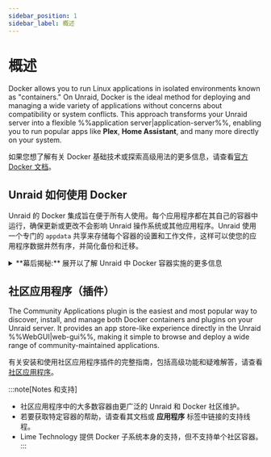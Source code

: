 ```yaml
---
sidebar_position: 1
sidebar_label: 概述
---
```



# 概述

Docker allows you to run Linux applications in isolated environments known as "containers." On Unraid, Docker is the ideal method for deploying and managing a wide variety of applications without concerns about compatibility or system conflicts. This approach transforms your Unraid server into a flexible %%application server|application-server%%, enabling you to run popular apps like **Plex**, **Home Assistant**, and many more directly on your system.

如果您想了解有关 Docker 基础技术或探索高级用法的更多信息，请查看[官方 Docker 文档](https://docs.docker.com/)。

## Unraid 如何使用 Docker

Unraid 的 Docker 集成旨在便于所有人使用。每个应用程序都在其自己的容器中运行，确保更新或更改不会影响 Unraid 操作系统或其他应用程序。Unraid 使用一个专门的 `appdata` 共享来存储每个容器的设置和工作文件，这样可以使您的应用程序数据井然有序，并简化备份和迁移。

<details>
  <summary>**幕后揭秘:** 展开以了解 Unraid 中 Docker 容器实施的更多信息</summary>

  Unraid 使用 Docker 来创建独立的环境以运行基于 Linux 的应用程序。每个 Docker 容器独立于 Unraid 操作系统和其他容器运行，从而增强了稳定性和兼容性。

  <h4>实现详情</h4>

  - **Storage:** All the data and programs for each container are stored in a single %%virtual disk image|virtual-disk-images%% file called `docker.img`. By default, this file is found in the `system` %%user share|user-share%%, which usually utilizes the %%cache pool|cache-pool%% for better speed.
  - **文件系统:** `docker.img` 文件使用 %%BTRFS|btrfs%% 文件系统，并由 Unraid 内部挂载。如需更多关于文件系统的信息，请参见 [文件系统](../manage-storage/file-systems.mdx)。
  - **配置:** 当您设置一个容器时，Unraid 会将您的配置保存为一个闪存驱动器上的 %%VM XML 模板|vm-xml-templates%%。这样可以轻松地用您偏好的设置重新安装或恢复容器。
  - **模板**：许多热门容器都附带现成的模板，使初始设置不那么复杂。
  - **Performance:** It’s a good idea to store `docker.img` on the %%cache pool|cache-pool%% (if you have one) for the best performance.
  - **限制:** Unraid 原生不支持 Docker Compose。对于更复杂的设置，请查看 [官方 Docker Compose 文档](https://docs.docker.com/compose/)。

  :::提示
  大多数用户无需直接与 `docker.img` 文件交互。但是，了解其作用有助于故障排除或理解日志消息。
  :::
</details>

## 社区应用程序（插件）

The Community Applications plugin is the easiest and most popular way to discover, install, and manage both Docker containers and plugins on your Unraid server. It provides an app store-like experience directly in the Unraid %%WebGUI|web-gui%%, making it simple to browse and deploy a wide range of community-maintained applications.

有关安装和使用社区应用程序插件的完整指南，包括高级功能和疑难解答，请查看[社区应用程序](./community-applications.mdx)。

:::note[Notes 和支持]

- 社区应用程序中的大多数容器由更广泛的 Unraid 和 Docker 社区维护。
- 若要获取特定容器的帮助，请查看其文档或 **应用程序** 标签中链接的支持线程。
- Lime Technology 提供 Docker 子系统本身的支持，但不支持单个社区容器。
  :::
